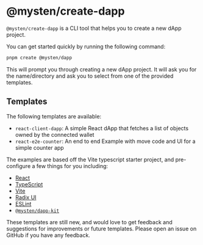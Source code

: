 # @mysten/create-dapp

`@mysten/create-dapp` is a CLI tool that helps you to create a new dApp project.

You can get started quickly by running the following command:

```bash
pnpm create @mysten/dapp
```

This will prompt you through creating a new dApp project. It will ask you for the name/directory and
ask you to select from one of the provided templates.

## Templates

The following templates are available:

- `react-client-dapp`: A simple React dApp that fetches a list of objects owned by the connected
  wallet
- `react-e2e-counter`: An end to end Example with move code and UI for a simple counter app

The examples are based off the Vite typescript starter project, and pre-configure a few things for
you including:

- [React](https://react.dev/)
- [TypeScript](https://www.typescriptlang.org/)
- [Vite](https://vitejs.dev/)
- [Radix UI](https://www.radix-ui.com/)
- [ESLint](https://eslint.org/)
- [`@mysten/dapp-kit`](https://sdk.mystenlabs.com/dapp-kit)

These templates are still new, and would love to get feedback and suggestions for improvements or
future templates. Please open an issue on GitHub if you have any feedback.
